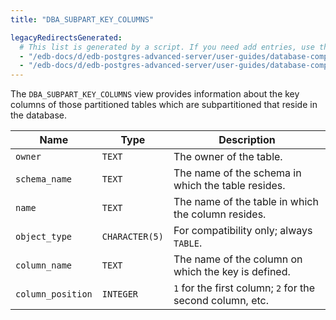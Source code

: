 ```yaml
---
title: "DBA_SUBPART_KEY_COLUMNS"

legacyRedirectsGenerated:
  # This list is generated by a script. If you need add entries, use the `legacyRedirects` key.
  - "/edb-docs/d/edb-postgres-advanced-server/user-guides/database-compatibility-for-oracle-developers-catalog-views-guide/13/dba_subpart_key_columns.html"
  - "/edb-docs/d/edb-postgres-advanced-server/user-guides/database-compatibility-for-oracle-developers-catalog-views-guide/latest/dba_subpart_key_columns.html"
---
```


<div id="dba_subpart_key_columns" class="registered_link"></div>

The `DBA_SUBPART_KEY_COLUMNS` view provides information about the key columns of those partitioned tables which are subpartitioned that reside in the database.

| Name              | Type           | Description                                               |
| ----------------- | -------------- | --------------------------------------------------------- |
| `owner`           | `TEXT`         | The owner of the table.                                   |
| `schema_name`     | `TEXT`         | The name of the schema in which the table resides.        |
| `name`            | `TEXT`         | The name of the table in which the column resides.        |
| `object_type`     | `CHARACTER(5)` | For compatibility only; always `TABLE`.                   |
| `column_name`     | `TEXT`         | The name of the column on which the key is defined.       |
| `column_position` | `INTEGER`      | `1` for the first column; `2` for the second column, etc. |
